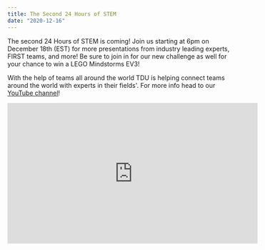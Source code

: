 ```yaml
---
title: The Second 24 Hours of STEM
date: "2020-12-16"
---
```


The second 24 Hours of STEM is coming! Join us starting at 6pm on December 18th (EST) for more presentations from industry leading experts, FIRST teams, and more! Be sure to join in for our new challenge as well for your chance to win a LEGO Mindstorms EV3!

With the help of teams all around the world TDU is helping connect teams around the world with experts in their fields'. For more info head to our [YouTube channel](https://www.youtube.com/channel/UCONUdcI2H0Nn8JvRd6uXkrw)!

<iframe
  width="560"
  height="315"
  src="https://www.youtube.com/embed/gFMUWf1nbKU"
  frameBorder="0"
  allow="accelerometer; autoplay; clipboard-write; encrypted-media; gyroscope; picture-in-picture"
  allowFullScreen
></iframe>
